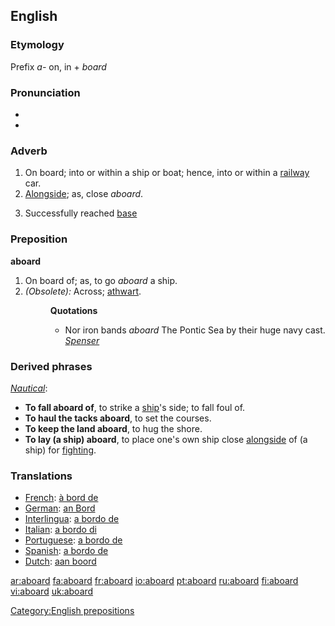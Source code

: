 ==English==
===Etymology===
Prefix ''a-'' on, in + ''board''
===Pronunciation===
*{{IPA| [ə'bɔ:rd]}}
*{{audio|en-us-aboard.ogg|Audio (US)}}

===Adverb===
{{en-adv|-}}
#On board; into or within a ship or boat; hence, into or within a [[railway]] car.
#[[Alongside]]; as, close ''aboard''.
#{{baseball}} Successfully reached [[base]]

===Preposition===
'''aboard'''
#On board of; as, to go ''aboard'' a ship.
#''(Obsolete):'' Across; [[athwart]]. 
#:'''Quotations'''
#:*Nor iron bands ''aboard'' The Pontic Sea by their huge navy cast. ''[[Spenser]]''
===Derived phrases===
''[[Nautical]]'':
*'''To fall aboard of''', to strike a [[ship]]'s side; to fall foul of.
*'''To haul the tacks aboard''', to set the courses.
*'''To keep the land aboard''', to hug the shore.
*'''To lay (a ship) aboard''', to place one's own ship close [[alongside]] of (a ship) for [[fighting]].

===Translations===
*[[French]]: [[à bord de]]
*[[German]]: [[an Bord]]
*[[Interlingua]]: [[a bordo de]]
*[[Italian]]: [[a bordo di]]
*[[Portuguese]]: [[a bordo de]]
*[[Spanish]]: [[a bordo de]]
*[[Dutch]]: [[aan boord]]

[[Category:English prepositions]]

[[ar:aboard]]
[[fa:aboard]]
[[fr:aboard]]
[[io:aboard]]
[[pt:aboard]]
[[ru:aboard]]
[[fi:aboard]]
[[vi:aboard]]
[[uk:aboard]]